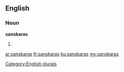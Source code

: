 ==English==

===Noun===
'''sanskaras'''

# {{plural of|[[sanskara]]}}

[[Category:English plurals]]

[[ar:sanskaras]]
[[fr:sanskaras]]
[[ku:sanskaras]]
[[my:sanskaras]]